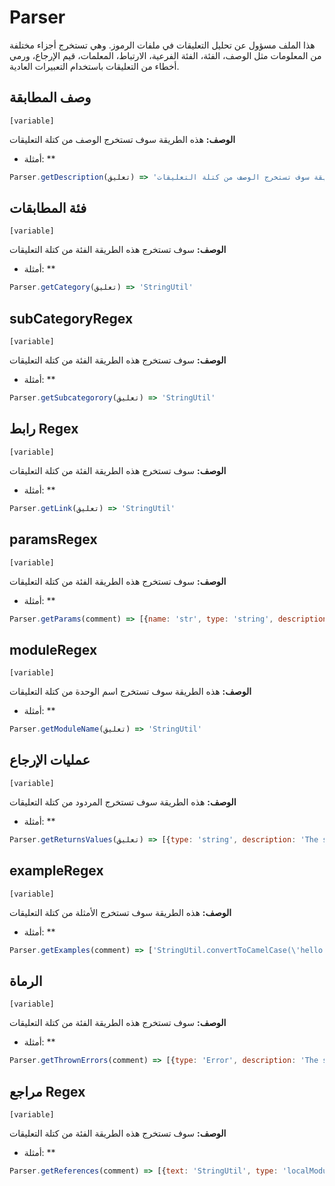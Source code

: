# Parser

هذا الملف مسؤول عن تحليل التعليقات في ملفات الرموز.
  وهي تستخرج أجزاء مختلفة من المعلومات مثل
  الوصف، الفئة، الفئة الفرعية، الارتباط، المعلمات، قيم الإرجاع،
  ورمي أخطاء من التعليقات باستخدام التعبيرات العادية.



## وصف المطابقة 
`[variable]`
 
**الوصف:**
هذه الطريقة سوف تستخرج الوصف من كتلة التعليقات
      

* أمثلة: **

```javascript
Parser.getDescription(تعليق) => 'هذه الطريقة سوف تستخرج الوصف من كتلة التعليقات'
```



## فئة المطابقات 
`[variable]`
 
**الوصف:**
سوف تستخرج هذه الطريقة الفئة من كتلة التعليقات
      

* أمثلة: **

```javascript
Parser.getCategory(تعليق) => 'StringUtil'
```



## subCategoryRegex 
`[variable]`
 
**الوصف:**
سوف تستخرج هذه الطريقة الفئة من كتلة التعليقات
      

* أمثلة: **

```javascript
Parser.getSubcategorory(تعليق) => 'StringUtil'
```



## رابط Regex 
`[variable]`
 
**الوصف:**
سوف تستخرج هذه الطريقة الفئة من كتلة التعليقات
      

* أمثلة: **

```javascript
Parser.getLink(تعليق) => 'StringUtil'
```



## paramsRegex 
`[variable]`
 
**الوصف:**
سوف تستخرج هذه الطريقة الفئة من كتلة التعليقات
      

* أمثلة: **

```javascript
Parser.getParams(comment) => [{name: 'str', type: 'string', description: 'The string to convert to camel case'}]
```



## moduleRegex 
`[variable]`
 
**الوصف:**
هذه الطريقة سوف تستخرج اسم الوحدة من كتلة التعليقات
      

* أمثلة: **

```javascript
Parser.getModuleName(تعليق) => 'StringUtil'
```



## عمليات الإرجاع 
`[variable]`
 
**الوصف:**
هذه الطريقة سوف تستخرج المردود من كتلة التعليقات
      

* أمثلة: **

```javascript
Parser.getReturnsValues(تعليق) => [{type: 'string', description: 'The string to convert to camel case'}]
```



## exampleRegex 
`[variable]`
 
**الوصف:**
هذه الطريقة سوف تستخرج الأمثلة من كتلة التعليقات
      

* أمثلة: **

```javascript
Parser.getExamples(comment) => ['StringUtil.convertToCamelCase(\'hello world\') => \'helloWorld\'']
```



## الرماة 
`[variable]`
 
**الوصف:**
سوف تستخرج هذه الطريقة الفئة من كتلة التعليقات
      

* أمثلة: **

```javascript
Parser.getThrownErrors(comment) => [{type: 'Error', description: 'The string to convert to camel case'}]
```



## مراجع Regex 
`[variable]`
 
**الوصف:**
سوف تستخرج هذه الطريقة الفئة من كتلة التعليقات
      

* أمثلة: **

```javascript
Parser.getReferences(comment) => [{text: 'StringUtil', type: 'localModule'}]
```

